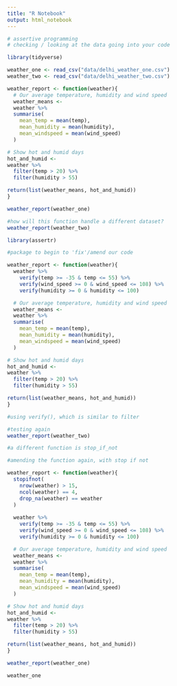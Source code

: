 ```yaml
---
title: "R Notebook"
output: html_notebook
---
```


```r
# assertive programming
# checking / looking at the data going into your code
```


```r
library(tidyverse)
```

```r
weather_one <- read_csv("data/delhi_weather_one.csv")
weather_two <- read_csv("data/delhi_weather_two.csv")
```

```r
weather_report <- function(weather){
  # Our average temperature, humidity and wind speed 
  weather_means <- 
  weather %>% 
  summarise(
    mean_temp = mean(temp),
    mean_humidity = mean(humidity),
    mean_windspeed = mean(wind_speed)
  )

# Show hot and humid days
hot_and_humid <- 
weather %>% 
  filter(temp > 20) %>% 
  filter(humidity > 55)

return(list(weather_means, hot_and_humid))
}

weather_report(weather_one)
```

```r
#how will this function handle a different dataset?
weather_report(weather_two)
```

```r
library(assertr)

#package to begin to 'fix'/amend our code
```

```r
weather_report <- function(weather){
  weather %>%
    verify(temp >= -35 & temp <= 55) %>%
    verify(wind_speed >= 0 & wind_speed <= 108) %>%
    verify(humidity >= 0 & humidity <= 100)

  # Our average temperature, humidity and wind speed 
  weather_means <- 
  weather %>% 
  summarise(
    mean_temp = mean(temp),
    mean_humidity = mean(humidity),
    mean_windspeed = mean(wind_speed)
  )

# Show hot and humid days
hot_and_humid <- 
weather %>% 
  filter(temp > 20) %>% 
  filter(humidity > 55)

return(list(weather_means, hot_and_humid))
}

#using verify(), which is similar to filter
```

```r
#testing again
weather_report(weather_two)

```

```r
#a different function is stop_if_not
```
```r
#amending the function again, with stop if not

weather_report <- function(weather){
  stopifnot(
    nrow(weather) > 15,
    ncol(weather) == 4,
    drop_na(weather) == weather
  )
  
  weather %>%
    verify(temp >= -35 & temp <= 55) %>%
    verify(wind_speed >= 0 & wind_speed <= 108) %>%
    verify(humidity >= 0 & humidity <= 100)

  # Our average temperature, humidity and wind speed 
  weather_means <- 
  weather %>% 
  summarise(
    mean_temp = mean(temp),
    mean_humidity = mean(humidity),
    mean_windspeed = mean(wind_speed)
  )

# Show hot and humid days
hot_and_humid <- 
weather %>% 
  filter(temp > 20) %>% 
  filter(humidity > 55)

return(list(weather_means, hot_and_humid))
}

weather_report(weather_one)

```

```r
weather_one

```

```r

```

